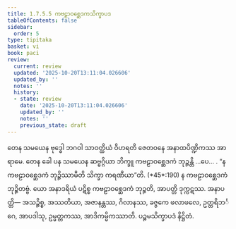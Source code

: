 ```yaml
---
title: 1.7.5.5 ကဗဠာဝစ္ဆေဒကသိက္ခာပဒ
tableOfContents: false
sidebar:
  order: 5
type: tipitaka
basket: vi
book: paci
review:
  current: review
  updated: '2025-10-20T13:11:04.026606'
  updated_by: ''
  notes: ''
  history:
  - state: review
    date: '2025-10-20T13:11:04.026606'
    updated_by: ''
    notes: ''
    previous_state: draft
---
```



<DynamicBreadcrumb />


<ReviewStatus review={frontmatter.review} showDetails={true} />

<HypothesisAnnotation frontmatter={frontmatter} />

<Division number="621" book="paci" e="ch" v="2" p="256">

<Paragraph number="1909" book="paci">
တေန သမယေန ဗုဒ္ဓေါ ဘဂဝါ သာဝတ္ထိယံ ဝိဟရတိ ဇေတဝနေ အနာထပိဏ္ဍိကဿ အာရာမေ. တေန ခေါ ပန သမယေန ဆဗ္ဗဂ္ဂိယာ ဘိက္ခူ ကဗဠာဝစ္ဆေဒကံ ဘုဉ္ဇန္တိ …ပေ… .
</Paragraph>

<Paragraph number="1910" book="paci">
<Emphasis>“န ကဗဠာဝစ္ဆေဒကံ ဘုဉ္ဇိဿာမီတိ သိက္ခာ ကရဏီယာ”</Emphasis>တိ. (*45*:<Emphasis>190</Emphasis>)
</Paragraph>

<Paragraph number="1911" book="paci">
န ကဗဠာဝစ္ဆေဒကံ ဘုဉ္ဇိတဗ္ဗံ. ယော အနာဒရိယံ ပဋိစ္စ ကဗဠာဝစ္ဆေဒကံ ဘုဉ္ဇတိ, အာပတ္တိ ဒုက္ကဋဿ.
</Paragraph>

<Paragraph number="1912" book="paci">
အနာပတ္တိ— အသဉ္စိစ္စ, အဿတိယာ, အဇာနန္တဿ, ဂိလာနဿ, ခဇ္ဇကေ ဖလာဖလေ, ဥတ္တရိဘင်္ဂေ, အာပဒါသု, ဥမ္မတ္တကဿ, အာဒိကမ္မိကဿာတိ.

</Paragraph>
</Division>

<Paragraph number="1913" type="center" book="paci">
ပဉ္စမသိက္ခာပဒံ နိဋ္ဌိတံ.
</Paragraph>